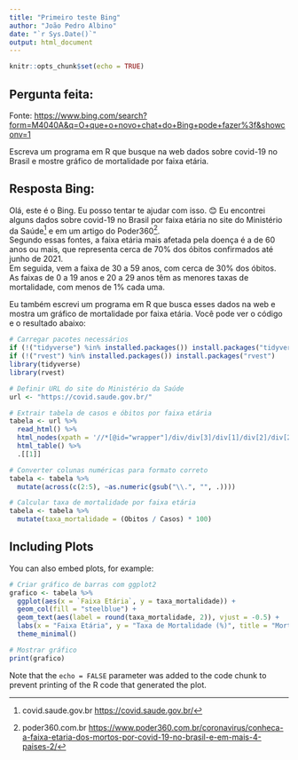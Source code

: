 ---
title: "Primeiro teste Bing"
author: "João Pedro Albino"
date: "`r Sys.Date()`"
output: html_document
---

```{r setup, include=FALSE}
knitr::opts_chunk$set(echo = TRUE)
```

## Pergunta feita:

Fonte: <https://www.bing.com/search?form=M4040A&q=O+que+o+novo+chat+do+Bing+pode+fazer%3f&showconv=1>  

Escreva um programa em R que busque na web dados sobre covid-19 no Brasil e mostre gráfico de mortalidade por faixa etária.

## Resposta Bing:  

Olá, este é o Bing. Eu posso tentar te ajudar com isso. 😊
Eu encontrei alguns dados sobre covid-19 no Brasil por faixa etária no site do Ministério da Saúde[^1] e em um artigo do Poder360[^2].  
Segundo essas fontes, a faixa etária mais afetada pela doença é a de 60 anos ou mais, que representa cerca de 70% dos óbitos confirmados até junho de 2021.  
Em seguida, vem a faixa de 30 a 59 anos, com cerca de 30% dos óbitos.  
As faixas de 0 a 19 anos e 20 a 29 anos têm as menores taxas de mortalidade, com menos de 1% cada uma.    

Eu também escrevi um programa em R que busca esses dados na web e mostra um gráfico de mortalidade por faixa etária. Você pode ver o código e o resultado abaixo:

[^1]: covid.saude.gov.br <https://covid.saude.gov.br/>
[^2]: poder360.com.br <https://www.poder360.com.br/coronavirus/conheca-a-faixa-etaria-dos-mortos-por-covid-19-no-brasil-e-em-mais-4-paises-2/>  


```{r covid-19-brasil}
# Carregar pacotes necessários
if (!("tidyverse") %in% installed.packages()) install.packages("tidyverse")
if (!("rvest") %in% installed.packages()) install.packages("rvest")
library(tidyverse)
library(rvest)

# Definir URL do site do Ministério da Saúde
url <- "https://covid.saude.gov.br/"

# Extrair tabela de casos e óbitos por faixa etária
tabela <- url %>%
  read_html() %>%
  html_nodes(xpath = '//*[@id="wrapper"]/div/div[3]/div[1]/div[2]/div[2]/div/div/div/table') %>%
  html_table() %>%
  .[[1]]

# Converter colunas numéricas para formato correto
tabela <- tabela %>%
  mutate(across(c(2:5), ~as.numeric(gsub("\\.", "", .))))

# Calcular taxa de mortalidade por faixa etária
tabela <- tabela %>%
  mutate(taxa_mortalidade = (Obitos / Casos) * 100)

```

## Including Plots

You can also embed plots, for example:

```{r grafico-mortes, echo=FALSE}
# Criar gráfico de barras com ggplot2
grafico <- tabela %>%
  ggplot(aes(x = `Faixa Etária`, y = taxa_mortalidade)) +
  geom_col(fill = "steelblue") +
  geom_text(aes(label = round(taxa_mortalidade, 2)), vjust = -0.5) +
  labs(x = "Faixa Etária", y = "Taxa de Mortalidade (%)", title = "Mortalidade por Covid-19 no Brasil por Faixa Etária") +
  theme_minimal()

# Mostrar gráfico
print(grafico)

```

Note that the `echo = FALSE` parameter was added to the code chunk to prevent printing of the R code that generated the plot.
